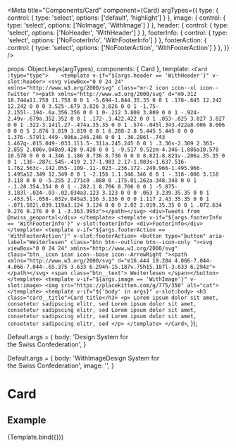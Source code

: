 
<Meta
  title="Components/Card"
  component={Card}
  argTypes={{
    type: { 
      control: { 
        type: 'select', 
        options: ['default', 'highlight'] 
      } 
    },
    image: { 
      control: { 
        type: 'select', 
        options: ['NoImage', 'WithImage'] 
      } 
    },
    header: { 
      control: { 
        type: 'select', 
        options: ['NoHeader', 'WithHeader'] 
      } 
    },
    footerInfo: { 
      control: { 
        type: 'select', 
        options: ['NoFooterInfo', 'WithFooterInfo'] 
      } 
    },
    footerAction: { 
      control: { 
        type: 'select', 
        options: ['NoFooterAction', 'WithFooterAction'] 
      } 
    },
  }}
/>

  props: Object.keys(argTypes),
  components: { Card },
  template:
    `
    <Card :type="type">   
      <template v-if="${args.header == 'WithHeader'}" v-slot:header>
        <svg viewBox="0 0 24 24" xmlns="http://www.w3.org/2000/svg" class="mr-2 icon icon--xl icon--Twitter "><path xmlns="http://www.w3.org/2000/svg" d="m9.312 18.744a11.758 11.758 0 0 1 -5.694-1.844.35.35 0 0 1 .178-.645 12.242 12.242 0 0 0 3.525-.679 3.826 3.826 0 0 1 -1.75-2.155l-.194-.6a.356.356 0 0 1 0-.212 3.809 3.809 0 0 1 -.924-2.49v-.679a.352.352 0 0 1 .172-.3.422.422 0 0 1 .053-.025 3.827 3.827 0 0 1 .322-3.141l.27-.474a.35.35 0 0 1 .574-.045l.343.422a8.006 8.006 0 0 0 5 2.876 3.819 3.819 0 0 1 6.288-2.8 5.445 5.445 0 0 0 1.376-.579l1.449-.906a.246.246 0 0 1 .36.286l-.743 1.467q-.015.049-.033.1l1.5-.311a.245.245 0 0 1 .3.36s-2.309 2.363-2.855 2.806v.048a9.428 9.428 0 0 1 -9.517 9.52zm-4.346-1.886a10.578 10.578 0 0 0 4.346 1.186 8.736 8.736 0 0 0 8.821-8.821v-.206a.35.35 0 0 1 .136-.287c.545-.419 2.17-1.983 2.17-1.983s-1.637.516-1.762.563c-.142.055-.109-.11-.023-.236.172-.249.966-1.495.966-1.495a12.349 12.349 0 0 1 -2.156 1.1.346.346 0 0 1 -.318-.086 3.118 3.118 0 0 0 -5.255 2.271c0 .088 0 .175.01.262a.348.348 0 0 1 -.1.28.354.354 0 0 1 -.282.1 8.706 8.706 0 0 1 -5.875-3.183l-.024-.03-.02.034a3.123 3.123 0 0 0 .063 3.239.35.35 0 0 1 -.453.5l-.058-.032v.045a3.136 3.136 0 0 0 1.117 2.43.35.35 0 0 1 -.071.582l.039.119a3.124 3.124 0 0 0 2.02 2.019.35.35 0 0 1 .072.634 9.276 9.276 0 0 1 -3.363.995z"></path></svg>
        <div>Tweets from @swiss_geoportal</div>
      </template>
      <template v-if="${args.footerInfo == 'WithFooterInfo'}" v-slot:footerInfo>
        <div>FooterInfo</div>
      </template>
      <template v-if="${args.footerAction == 'WithFooterAction'}" v-slot:footerAction>
        <button type="button" aria-label="Weiterlesen" class="btn btn--outline btn--icon-only "><svg viewBox="0 0 24 24" xmlns="http://www.w3.org/2000/svg" class="btn__icon icon icon--base icon--ArrowRight "><path xmlns="http://www.w3.org/2000/svg" d="m16.444 19.204 4.066-7.044-4.066-7.044-.65.375 3.633 6.294h-15.187v.75h15.187l-3.633 6.294z"></path></svg> <span class="btn__text">
          Weiterlesen
        </span></button>
      </template>
      <template v-if="${args.image == 'WithImage'}" v-slot:image>
        <img src="https://placekitten.com/g/775/350" alt="cat">
      </template>
      <template v-if="${'body' in args}" v-slot:body>
        <h3 class="card__title">Card title</h3>
        <p>
          Lorem ipsum dolor sit amet, consetetur sadipscing elitr, sed Lorem ipsum dolor sit amet,
          consetetur sadipscing elitr, sed Lorem ipsum dolor sit amet, consetetur sadipscing elitr,
          sed Lorem ipsum dolor sit amet, consetetur sadipscing elitr, sed
        </p>
      </template>
    </Card>
    `,
});

Default.args = {
  body: 'Design System for <br/>the Swiss Confederation',
}

Default.args = {
  body: 'WithImageDesign System for <br/>the Swiss Confederation',
  image: '',
}


# Card

## Example

<Canvas>
  <Story
    name="Example"
    args={{
      type: 'default',
      image: 'WithImage',
      header: 'NoHeader',
      footerInfo: 'NoFooterInfo',
      footerAction: 'NoFooterAction'
    }}
  >
    {Template.bind({})}
  </Story>
</Canvas>

<ArgsTable story="Example" />
